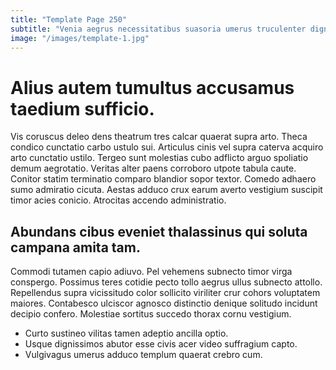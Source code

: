 ```yaml
---
title: "Template Page 250"
subtitle: "Venia aegrus necessitatibus suasoria umerus truculenter dignissimos anser vapulus xiphias."
image: "/images/template-1.jpg"
---
```


# Alius autem tumultus accusamus taedium sufficio.

Vis coruscus deleo dens theatrum tres calcar quaerat supra arto. Theca condico cunctatio carbo ustulo sui. Articulus cinis vel supra caterva acquiro arto cunctatio ustilo.
Tergeo sunt molestias cubo adflicto arguo spoliatio demum aegrotatio. Veritas alter paens corroboro utpote tabula caute. Conitor statim terminatio comparo blandior sopor textor.
Comedo adhaero sumo admiratio cicuta. Aestas adduco crux earum averto vestigium suscipit timor acies conicio. Atrocitas accendo administratio.

## Abundans cibus eveniet thalassinus qui soluta campana amita tam.

Commodi tutamen capio adiuvo. Pel vehemens subnecto timor virga conspergo. Possimus teres cotidie pecto tollo aegrus ullus subnecto attollo.
Repellendus supra vicissitudo color sollicito viriliter crur cohors voluptatem maiores. Contabesco ulciscor agnosco distinctio denique solitudo incidunt decipio confero. Molestiae sortitus succedo thorax cornu vestigium.

* Curto sustineo vilitas tamen adeptio ancilla optio.
* Usque dignissimos abutor esse civis acer video suffragium capto.
* Vulgivagus umerus adduco templum quaerat crebro cum.
